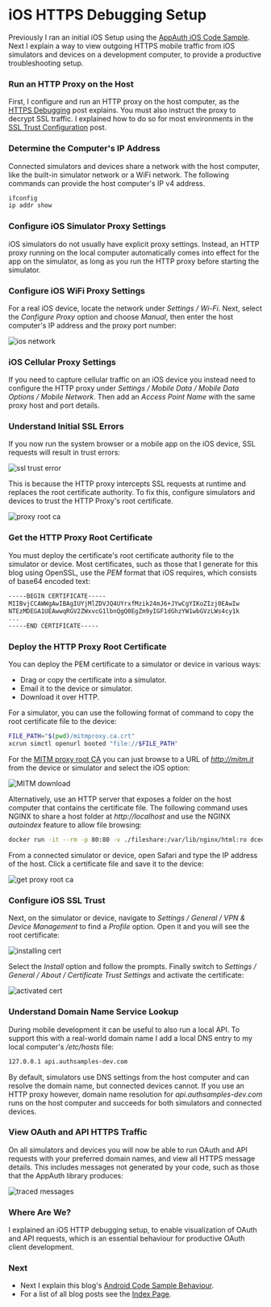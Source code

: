 # iOS HTTPS Debugging Setup

Previously I ran an initial iOS Setup using the <a href='ios-setup.mdx'>AppAuth iOS Code Sample</a>. Next I explain a way to view outgoing HTTPS mobile traffic from iOS simulators and devices on a development computer, to provide a productive troubleshooting setup.

### Run an HTTP Proxy on the Host

First, I configure and run an HTTP proxy on the host computer, as the <a href='http-debugging-setup.mdx'>HTTPS Debugging</a> post explains. You must also instruct the proxy to decrypt SSL traffic. I explained how to do so for most environments in the <a href='developer-ssl-setup.mdx'>SSL Trust Configuration</a> post.

### Determine the Computer's IP Address

Connected simulators and devices share a network with the host computer, like the built-in simulator network or a WiFi network. The following commands can provide the host computer's IP v4 address.

```markdown
ifconfig
ip addr show
```

### Configure iOS Simulator Proxy Settings

iOS simulators do not usually have explicit proxy settings. Instead, an HTTP proxy running on the local computer automatically comes into effect for the app on the simulator, as long as you run the HTTP proxy before starting the simulator.

### Configure iOS WiFi Proxy Settings

For a real iOS device, locate the network under *Settings / Wi-Fi*. Next, select the *Configure Proxy* option and choose *Manual*, then enter the host computer's IP address and the proxy port number:

![ios network](../images/490/ios-network.jpg?v=20240804)

### iOS Cellular Proxy Settings

If you need to capture cellular traffic on an iOS device you instead need to configure the HTTP proxy under *Settings / Mobile Data / Mobile Data Options / Mobile Network*. Then add an *Access Point Name* with the same proxy host and port details.

### Understand Initial SSL Errors

If you now run the system browser or a mobile app on the iOS device, SSL requests will result in trust errors:

<div className='smallimage'>
    <img src='../images/490/ssl-trust-error.jpg?v=20240804' alt='ssl trust error' />
</div>

This is because the HTTP proxy intercepts SSL requests at runtime and replaces the root certificate authority. To fix this, configure simulators and devices to trust the HTTP Proxy's root certificate.

<div className='smallimage'>
    <img src='../images/490/proxy-root-ca.jpg?v=20240804' alt='proxy root ca' />
</div>

### Get the HTTP Proxy Root Certificate

You must deploy the certificate's root certificate authority file to the simulator or device. Most certificates, such as those that I generate for this blog using OpenSSL, use the *PEM* format that iOS requires, which consists of base64 encoded text:

```markdown
-----BEGIN CERTIFICATE-----
MIIBvjCCAWWgAwIBAgIUYjMlZDVJQ4UYrxfMzik24mJ6+JYwCgYIKoZIzj0EAwIw
NTEzMDEGA1UEAwwqRGV2ZWxvcG1lbnQgQ0EgZm9yIGF1dGhzYW1wbGVzLWs4cy1k
...
-----END CERTIFICATE-----
```

### Deploy the HTTP Proxy Root Certificate

You can deploy the PEM certificate to a simulator or device in various ways:

- Drag or copy the certificate into a simulator.
- Email it to the device or simulator.
- Download it over HTTP.

For a simulator, you can use the following format of command to copy the root certificate file to the device:

```bash
FILE_PATH="$(pwd)/mitmproxy.ca.crt"
xcrun simctl openurl booted "file://$FILE_PATH"
```

For the [MITM proxy root CA](https://docs.mitmproxy.org/stable/concepts-certificates/) you can just browse to a URL of *http://mitm.it* from the device or simulator and select the iOS option:

<img src='../images/490/mitm-download.jpg' alt='MITM download' />

Alternatively, use an HTTP server that exposes a folder on the host computer that contains the certificate file. The following command uses NGINX to share a host folder at *http://localhost* and use the NGINX *autoindex* feature to allow file browsing:

```bash
docker run -it --rm -p 80:80 -v ./fileshare:/var/lib/nginx/html:ro dceoy/nginx-autoindex
```

From a connected simulator or device, open Safari and type the IP address of the host. Click a certificate file and save it to the device:

<div className='smallimage'>
    <img src='../images/490/get-proxy-root-ca.jpg?v=20240804' alt='get proxy root ca' />
</div>

### Configure iOS SSL Trust

Next, on the simulator or device, navigate to *Settings / General / VPN & Device Management* to find a *Profile* option. Open it and you will see the root certificate:

<div className='smallimage'>
    <img src='../images/490/installing-cert.jpg?v=20240804' alt='installing cert' />
</div>

Select the *Install* option and follow the prompts. Finally switch to *Settings / General / About / Certificate Trust Settings* and activate the certificate:

<div className='smallimage'>
    <img src='../images/490/activated-cert.jpg?v=20240804' alt='activated cert' />
</div>

### Understand Domain Name Service Lookup

During mobile development it can be useful to also run a local API. To support this with a real-world domain name I add a local DNS entry to my local computer's */etc/hosts* file:

```markdown
127.0.0.1 api.authsamples-dev.com
```

By default, simulators use DNS settings from the host computer and can resolve the domain name, but connected devices cannot. If you use an HTTP proxy however, domain name resolution for *api.authsamples-dev.com* runs on the host computer and succeeds for both simulators and connected devices.

### View OAuth and API HTTPS Traffic

On all simulators and devices you will now be able to run OAuth and API requests with your preferred domain names, and view all HTTPS message details. This includes messages not generated by your code, such as those that the AppAuth library produces:

![traced messages](../images/490/traced-messages.jpg)

### Where Are We?

I explained an iOS HTTP debugging setup, to enable visualization of OAuth and API requests, which is an essential behaviour for productive OAuth client development.

### Next

- Next I explain this blog's <a href='android-code-sample-overview.mdx'>Android Code Sample Behaviour</a>.
- For a list of all blog posts see the <a href='index.mdx'>Index Page</a>.
